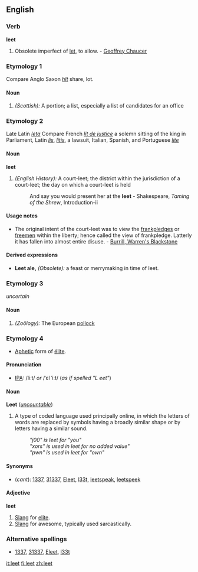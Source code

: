 ==English==

===Verb===
'''leet'''
#Obsolete imperfect of [[let]], to allow. - [[Geoffrey Chaucer]]

===Etymology 1===
Compare Anglo Saxon ''[[hlt]]'' share, lot.

====Noun====
#''(Scottish):'' A portion; a list, especially a list of candidates for an office

===Etymology 2===
Late Latin ''[[leta]]'' Compare French ''[[lit de justice]]'' a solemn sitting of the king in Parliament, Latin ''[[lis]]'', ''[[litis]]'', a lawsuit, Italian, Spanish, and Portuguese ''[[lite]]''

====Noun====
'''leet'''
#''(English History):'' A court-leet; the district within the jurisdiction of a court-leet; the day on which a court-leet is held
#:And say you would present her at the '''leet''' - Shakespeare, ''Taming of the Shrew'', Introduction-ii

====Usage notes====
*The original intent of the court-leet was to view the [[frankpledge]]s or [[freemen]] within the liberty; hence called the view of frankpledge. Latterly it has fallen into almost entire disuse. - [[Burrill, Warren's Blackstone]]

====Derived expressions====
*'''Leet ale,''' ''(Obsolete):'' a feast or merrymaking in time of leet.

===Etymology 3===
''uncertain''

====Noun====
#''(Zoölogy):'' The European [[pollock]]

===Etymology 4===
*[[Aphetic]] form of [[élite]].

====Pronunciation====
*[[IPA]]: /liːt/ ''or'' /ˈɛl ˈiːt/ (''as if spelled "L eet"'')

====Noun====
{{wikipedia}}
'''Leet''' (''[[uncountable]]'')
# A type of coded language used principally online, in which the letters of words are replaced by symbols having a broadly similar shape or by letters having a similar sound.
#:''"j00" is leet for "you"''
#:''"xors" is used in leet for no added value"''
#:''"pwn" is used in leet for "own"''

====Synonyms====
*(''cant''): [[1337]], [[31337]], [[Eleet]], [[l33t]], [[leetspeak]], [[leetspeek]]

====Adjective====
'''leet'''
# [[Slang]] for [[elite]].
# [[Slang]] for awesome, typically used sarcastically.

===Alternative spellings===
* [[1337]], [[31337]], [[Eleet]], [[l33t]]

[[it:leet]]
[[fi:leet]]
[[zh:leet]]